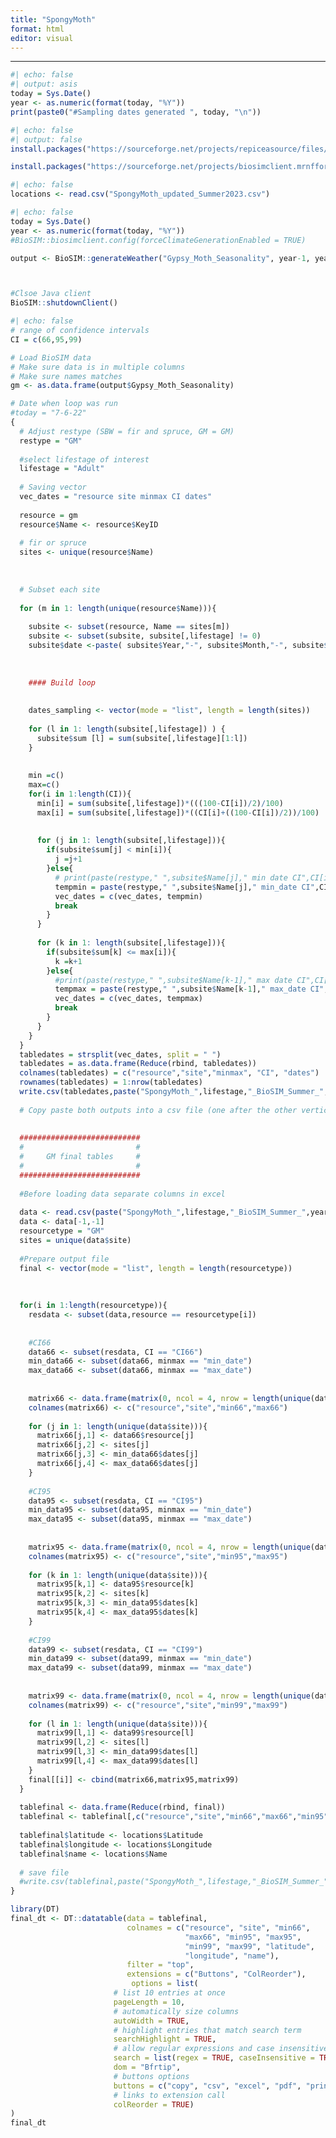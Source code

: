```yaml
---
title: "SpongyMoth"
format: html
editor: visual
---
```

---

```r
#| echo: false
#| output: asis
today = Sys.Date()
year <- as.numeric(format(today, "%Y"))
print(paste0("#Sampling dates generated ", today, "\n"))
```

```r
#| echo: false
#| output: false
install.packages("https://sourceforge.net/projects/repiceasource/files/latest/download", repos = NULL,  type="source")

install.packages("https://sourceforge.net/projects/biosimclient.mrnfforesttools.p/files/latest/download", repos = NULL,  type="source")
```


```r
#| echo: false
locations <- read.csv("SpongyMoth_updated_Summer2023.csv")
```


```r
#| echo: false
today = Sys.Date()
year <- as.numeric(format(today, "%Y"))
#BioSIM::biosimclient.config(forceClimateGenerationEnabled = TRUE)

output <- BioSIM::generateWeather("Gypsy_Moth_Seasonality", year-1, year, locations$KeyID, locations$Latitude, locations$Longitude);



#Clsoe Java client
BioSIM::shutdownClient()

```

```r
#| echo: false
# range of confidence intervals
CI = c(66,95,99)

# Load BioSIM data
# Make sure data is in multiple columns
# Make sure names matches
gm <- as.data.frame(output$Gypsy_Moth_Seasonality)

# Date when loop was run
#today = "7-6-22"
{
  # Adjust restype (SBW = fir and spruce, GM = GM)
  restype = "GM"
  
  #select lifestage of interest
  lifestage = "Adult"
  
  # Saving vector
  vec_dates = "resource site minmax CI dates"
  
  resource = gm
  resource$Name <- resource$KeyID
  
  # fir or spruce
  sites <- unique(resource$Name)
  
  
  
  # Subset each site
  
  for (m in 1: length(unique(resource$Name))){
    
    subsite <- subset(resource, Name == sites[m])
    subsite <- subset(subsite, subsite[,lifestage] != 0)
    subsite$date <-paste( subsite$Year,"-", subsite$Month,"-", subsite$Day, sep ="") 
    
    
    
    #### Build loop
    
    
    dates_sampling <- vector(mode = "list", length = length(sites))
    
    for (l in 1: length(subsite[,lifestage]) ) {
      subsite$sum [l] = sum(subsite[,lifestage][1:l])
    }
    
    
    min =c()
    max=c()
    for(i in 1:length(CI)){
      min[i] = sum(subsite[,lifestage])*(((100-CI[i])/2)/100)
      max[i] = sum(subsite[,lifestage])*((CI[i]+((100-CI[i])/2))/100) 
      
      
      for (j in 1: length(subsite[,lifestage])){
        if(subsite$sum[j] < min[i]){
          j =j+1
        }else{
          # print(paste(restype," ",subsite$Name[j]," min date CI",CI[i],": ",subsite$date[j], sep= ""))
          tempmin = paste(restype," ",subsite$Name[j]," min_date CI",CI[i]," ",subsite$date[j], sep= "")
          vec_dates = c(vec_dates, tempmin)
          break
        }
      } 
      
      for (k in 1: length(subsite[,lifestage])){
        if(subsite$sum[k] <= max[i]){
          k =k+1
        }else{
          #print(paste(restype," ",subsite$Name[k-1]," max date CI",CI[i],": ",subsite$date[k-1], sep= ""))
          tempmax = paste(restype," ",subsite$Name[k-1]," max_date CI",CI[i]," ",subsite$date[k-1], sep= "")
          vec_dates = c(vec_dates, tempmax)
          break
        }
      }
    }
  }
  tabledates = strsplit(vec_dates, split = " ")
  tabledates = as.data.frame(Reduce(rbind, tabledates))
  colnames(tabledates) = c("resource","site","minmax", "CI", "dates")
  rownames(tabledates) = 1:nrow(tabledates)
  write.csv(tabledates,paste("SpongyMoth_",lifestage,"_BioSIM_Summer_",year,"_dates_",today,".csv",sep=""))
  
  # Copy paste both outputs into a csv file (one after the other vertically) and add top line
  
  
  ###########################
  #                         #
  #     GM final tables     #
  #                         #
  ###########################
  
  #Before loading data separate columns in excel
  
  data <- read.csv(paste("SpongyMoth_",lifestage,"_BioSIM_Summer_",year,"_dates_",today,".csv",sep=""))
  data <- data[-1,-1]
  resourcetype = "GM"
  sites = unique(data$site)
  
  #Prepare output file
  final <- vector(mode = "list", length = length(resourcetype))
  
  
  
  for(i in 1:length(resourcetype)){
    resdata <- subset(data,resource == resourcetype[i])
    
    
    #CI66
    data66 <- subset(resdata, CI == "CI66")
    min_data66 <- subset(data66, minmax == "min_date")
    max_data66 <- subset(data66, minmax == "max_date")
    
    
    matrix66 <- data.frame(matrix(0, ncol = 4, nrow = length(unique(data$site))))
    colnames(matrix66) <- c("resource","site","min66","max66")
    
    for (j in 1: length(unique(data$site))){
      matrix66[j,1] <- data66$resource[j]
      matrix66[j,2] <- sites[j]
      matrix66[j,3] <- min_data66$dates[j]
      matrix66[j,4] <- max_data66$dates[j]
    }
    
    #CI95
    data95 <- subset(resdata, CI == "CI95")
    min_data95 <- subset(data95, minmax == "min_date")
    max_data95 <- subset(data95, minmax == "max_date")
    
    
    matrix95 <- data.frame(matrix(0, ncol = 4, nrow = length(unique(data$site))))
    colnames(matrix95) <- c("resource","site","min95","max95")
    
    for (k in 1: length(unique(data$site))){
      matrix95[k,1] <- data95$resource[k]
      matrix95[k,2] <- sites[k]
      matrix95[k,3] <- min_data95$dates[k]
      matrix95[k,4] <- max_data95$dates[k]
    }
    
    #CI99
    data99 <- subset(resdata, CI == "CI99")
    min_data99 <- subset(data99, minmax == "min_date")
    max_data99 <- subset(data99, minmax == "max_date")
    
    
    matrix99 <- data.frame(matrix(0, ncol = 4, nrow = length(unique(data$site))))
    colnames(matrix99) <- c("resource","site","min99","max99")
    
    for (l in 1: length(unique(data$site))){
      matrix99[l,1] <- data99$resource[l]
      matrix99[l,2] <- sites[l]
      matrix99[l,3] <- min_data99$dates[l]
      matrix99[l,4] <- max_data99$dates[l]
    }
    final[[i]] <- cbind(matrix66,matrix95,matrix99)
  }
  
  tablefinal <- data.frame(Reduce(rbind, final))
  tablefinal <- tablefinal[,c("resource","site","min66","max66","min95","max95","min99","max99")]
  
  tablefinal$latitude <- locations$Latitude
  tablefinal$longitude <- locations$Longitude
  tablefinal$name <- locations$Name
  
  # save file
  #write.csv(tablefinal,paste("SpongyMoth_",lifestage,"_BioSIM_Summer_",year,"_Sampling_dates_",today,".csv",sep=""))
}
```

```r
library(DT)
final_dt <- DT::datatable(data = tablefinal,
                          colnames = c("resource", "site", "min66",
                                       "max66", "min95", "max95",
                                       "min99", "max99", "latitude",
                                       "longitude", "name"),
                          filter = "top",
                          extensions = c("Buttons", "ColReorder"),
                           options = list(
                       # list 10 entries at once
                       pageLength = 10, 
                       # automatically size columns
                       autoWidth = TRUE,
                       # highlight entries that match search term
                       searchHighlight = TRUE,
                       # allow regular expressions and case insensitive searches
                       search = list(regex = TRUE, caseInsensitive = TRUE),
                       dom = "Bfrtip",
                       # buttons options
                       buttons = c("copy", "csv", "excel", "pdf", "print", "colvis"),
                       # links to extension call
                       colReorder = TRUE)
)
final_dt

```
